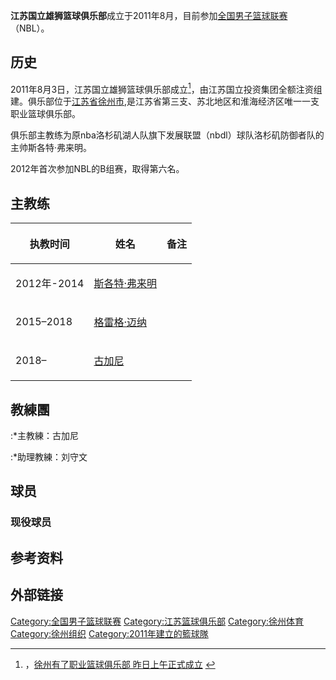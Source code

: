 {{Infobox CBA club
| 全称=江苏国立雄狮篮球俱乐部
| color1= 
| color2= 
| 会徽 = 
| 简称 = 
| 球队冠名 = 
| 成立时间 = 2011年8月
| 解散时间 =
| 球队历史 =
| 城市 = [[徐州|徐州]]
| 球馆 = 
| 座位 = 
| 拥有者 = 江苏国立投资集团 
| 董事长 = 
| 总经理 = 刘卓
| 主教练 ={{flagicon|USA}} 格雷格·迈纳
| 球队颜色 = 
| 啦啦队 =
| 吉祥物 = 雄狮
| 联赛 = [[全国男子篮球联赛|全国男子篮球联赛]]
| 夺冠 = 
| 网站 = 
| current =2013年NBL联赛
}}
'''江苏国立雄狮篮球俱乐部'''成立于2011年8月，目前参加[[全国男子篮球联赛|全国男子篮球联赛]]（NBL）。

==历史==
2011年8月3日，江苏国立雄狮篮球俱乐部成立<ref>，[http://js.xhby.net/system/2011/08/04/011383333.shtml 徐州有了职业篮球俱乐部 昨日上午正式成立] {{Wayback|url=http://js.xhby.net/system/2011/08/04/011383333.shtml |date=20150722063049 }}</ref>，由江苏国立投资集团全额注资组建。俱乐部位于[[江苏省|江苏省]][[徐州市|徐州市]],是江苏省第三支、苏北地区和淮海经济区唯一一支职业篮球俱乐部。

俱乐部主教练为原nba洛杉矶湖人队旗下发展联盟（nbdl）球队洛杉矶防御者队的主帅斯各特·弗来明。

2012年首次参加NBL的B组赛，取得第六名。
==主教练==
{| class="wikitable"
|-
! 执教时间 !! 姓名 !! 备注
|-
|2012年-2014||{{flagicon|USA}} [[斯各特·弗来明|斯各特·弗来明]]||
|-
|2015–2018||{{flagicon|USA}} [[格雷格·迈纳|格雷格·迈纳]]||
|-
|2018–||{{flagicon|MAL}} [[古加尼|古加尼]]||
|}

==教練團==
:*主教練：古加尼
:*助理教練：刘守文

==球员==
===现役球员===
{{CBA players header|style=s1}}
{{CBA player | name =王路扬 | num =5 | pos =G |nat = CHN }} 
{{CBA player | name =安翔 | num =12 | pos =F |nat = CHN }} 
{{CBA player | name =白迪 | num =11 | pos =G |nat = CHN }} 
{{CBA player | name =张睿 | num =20 | pos =C |nat = CHN }} 
{{CBA player | name =李超 | num =1 | pos =F |nat = CHN }} 
{{CBA player | name =刘俣 | num =15 | pos =F |nat = CHN }} 
{{CBA player | name =孙长超 | num =35 | pos =G |nat = CHN }} 
{{CBA player | name =赵清锐 | num =10 | pos =G |nat = CHN }} 
{{CBA player | name =谭君 | num =21 | pos =C |nat = CHN }} 
{{CBA player | name =张峻领 | num =3 | pos =F |nat = CHN }} 
{{CBA player | name =胡砚龙 | num =13| pos =C |nat = CHN }}
{{CBA players footer|updated =2013-6-7  | url =http://cba.gov.cn/cbastats/nbl/teamplayer.aspx#Team12 |title =NBL球队球员}}

==参考资料==
{{reflist}}

==外部链接==

{{全国男子篮球联赛}}

[[Category:全国男子篮球联赛|Category:全国男子篮球联赛]]
[[Category:江苏篮球俱乐部|Category:江苏篮球俱乐部]]
[[Category:徐州体育|Category:徐州体育]]
[[Category:徐州组织|Category:徐州组织]]
[[Category:2011年建立的籃球隊|Category:2011年建立的籃球隊]]